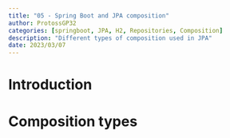 ```yaml
---
title: "05 - Spring Boot and JPA composition"
author: ProtossGP32
categories: [springboot, JPA, H2, Repositories, Composition]
description: "Different types of composition used in JPA"
date: 2023/03/07
---
```

# Introduction

# Composition types